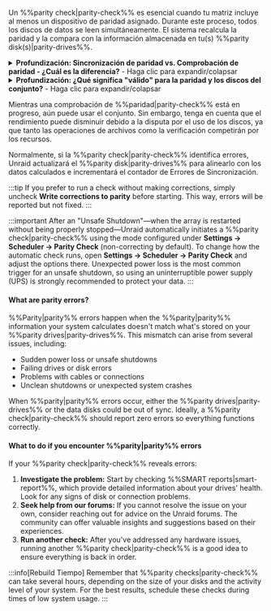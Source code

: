 Un %%parity check|parity-check%% es esencial cuando tu matriz incluye al menos un dispositivo de paridad asignado. Durante este proceso, todos los discos de datos se leen simultáneamente. El sistema recalcula la paridad y la compara con la información almacenada en tu(s) %%parity disk(s)|parity-drives%%.

<details>
  <summary><strong>Profundización: Sincronización de paridad vs. Comprobación de paridad - ¿Cuál es la diferencia?</strong> - Haga clic para expandir/colapsar</summary>

  Una %%parity|parity%% sincronización lee todos los discos de datos y crea %%parity|parity%% desde cero, guardando los resultados en los %%parity drives|parity-drives%%. Este proceso ocurre típicamente cuando añades o reemplazas un %%parity drive|parity-drives%% o después de cambios significativos en la configuración.

  Un %%parity check|parity-check%% lee todos los discos de datos junto con los %%parity drives|parity-drives%%. Recalcula los valores de %%parity|parity%% y los compara con los valores almacenados. Existen dos modos para ejecutar un %%parity check|parity-check%%:

  - **Correctiva (CORRECT):** Si encuentra una discrepancia, actualiza el %%parity disk|parity-drives%% y registra el evento.
  - **No correctiva (NOCORRECT):** Solo registra cualquier error encontrado sin actualizar la paridad.

  Para evitar un registro excesivo, solo se informan las primeras 100 direcciones con errores durante una comprobación de %%paridad|parity-check%%. Estas discrepancias se denominan **errores de sincronización** e indican dónde la paridad no se alinea con los datos, generalmente debido a problemas como cortes de energía repentinos o problemas de hardware. Cada error de sincronización se cuenta en bloques de 4KiB, que es el tamaño de unidad de I/O del sistema (conocido como tamaño de página de Linux).
</details>

<details>
  <summary><strong>Profundización: ¿Qué significa "válido" para la paridad y los discos del conjunto?</strong> - Haga clic para expandir/colapsar</summary>

  Un **disco de %%paridad|parity-drives%% válido** indica que después de la última sincronización de %%paridad|parity%% exitosa, Unraid reconoció la %%paridad|parity%% como "buena", lo que significa que es adecuada para la recuperación de datos si falla un disco. El estado "válido" se aplica a cada disco en el conjunto, no solo al de %%paridad|parity%%. Si todos los discos menos uno son válidos, Unraid puede reconstruir los datos del disco faltante o fallado usando la %%paridad|parity%%.

  Unraid mantiene el estado "válido" del disco de %%paridad|parity-drives%% incluso cuando ocurren algunos errores de sincronización después de una verificación no correctiva. Esto asegura que aún pueda recuperar un disco fallido. Si la %%paridad|parity%% se marcara como inválida, correría el riesgo de tener dos discos inválidos después de una sola falla adicional, lo que podría conducir a la pérdida de datos.
</details>

Mientras una comprobación de %%paridad|parity-check%% está en progreso, aún puede usar el conjunto. Sin embargo, tenga en cuenta que el rendimiento puede disminuir debido a la disputa por el uso de los discos, ya que tanto las operaciones de archivos como la verificación competirán por los recursos.

Normalmente, si la %%parity check|parity-check%% identifica errores, Unraid actualizará el %%parity disk|parity-drives%% para alinearlo con los datos calculados e incrementará el contador de Errores de Sincronización.

:::tip
If you prefer to run a check without making corrections, simply uncheck **Write corrections to parity** before starting. This way, errors will be reported but not fixed.
:::

:::important
After an "Unsafe Shutdown"—when the array is restarted without being properly stopped—Unraid automatically initiates a %%parity check|parity-check%% using the mode configured under **Settings → Scheduler → Parity Check** (non-correcting by default). To change how the automatic check runs, open **Settings → Scheduler → Parity Check** and adjust the options there. Unexpected power loss is the most common trigger for an unsafe shutdown, so using an uninterruptible power supply (UPS) is strongly recommended to protect your data.
:::

<h4>What are parity errors?</h4>

%%Parity|parity%% errors happen when the %%parity|parity%% information your system calculates doesn't match what's stored on your %%parity drives|parity-drives%%. This mismatch can arise from several issues, including:

- Sudden power loss or unsafe shutdowns
- Failing drives or disk errors
- Problems with cables or connections
- Unclean shutdowns or unexpected system crashes

When %%parity|parity%% errors occur, either the %%parity drives|parity-drives%% or the data disks could be out of sync. Ideally, a %%parity check|parity-check%% should report zero errors so everything functions correctly.

<h4>What to do if you encounter %%parity|parity%% errors</h4>

If your %%parity check|parity-check%% reveals errors:

1. **Investigate the problem:** Start by checking %%SMART reports|smart-report%%, which provide detailed information about your drives' health. Look for any signs of disk or connection problems.
2. **Seek help from our forums:** If you cannot resolve the issue on your own, consider reaching out for advice on the Unraid forums. The community can offer valuable insights and suggestions based on their experiences.
3. **Run another check:** After you've addressed any hardware issues, running another %%parity check|parity-check%% is a good idea to ensure everything is back in order.

:::info[Rebuild Tiempo]
Remember that %%parity checks|parity-check%% can take several hours, depending on the size of your disks and the activity level of your system. For the best results, schedule these checks during times of low system usage.
:::
